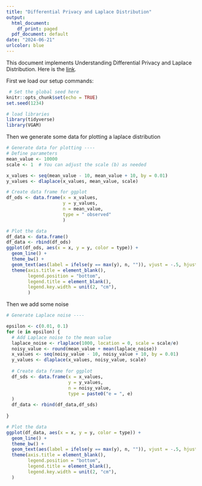 ```yaml
---
title: "Differential Privacy and Laplace Distribution"
output:
  html_document:
    df_print: paged
  pdf_document: default
date: "2024-06-21"
urlcolor: blue
---
```


This document implements Understanding Differential Privacy and Laplace Distribution. Here is the [link](https://medium.com/@amydata/understanding-differential-privacy-and-laplace-distribution-c9fc9d7117f3).

First we load our setup commands:

```r

 # Set the global seed here
knitr::opts_chunk$set(echo = TRUE)
set.seed(1234)

# load libraries
library(tidyverse)
library(VGAM)
```

Then we generate some data for plotting a laplace distribution

```r

# Generate data for plotting ---- 
# Define parameters
mean_value <- 10000
scale <- 1  # You can adjust the scale (b) as needed

x_values <- seq(mean_value - 10, mean_value + 10, by = 0.01)
y_values <- dlaplace(x_values, mean_value, scale)

# Create data frame for ggplot
df_ods <- data.frame(x = x_values,
                     y = y_values,
                     n = mean_value,
                     type = " observed"
                     )

# Plot the data
df_data <- data.frame()
df_data <- rbind(df_ods)
ggplot(df_ods, aes(x = x, y = y, color = type)) +
  geom_line() +
  theme_bw() +
  geom_text(aes(label = ifelse(y == max(y), n, "")), vjust = -.5, hjust = 0.5,show.legend=F) +  # Add text labels
  theme(axis.title = element_blank(),
        legend.position = "bottom", 
        legend.title = element_blank(),         
        legend.key.width = unit(2, "cm"),
        )

```

Then we add some noise

```r

# Generate Laplace noise ---- 

epsilon <- c(0.01, 0.1)
for (e in epsilon) {
  # Add Laplace noise to the mean value
  laplace_noise <- rlaplace(1000, location = 0, scale = scale/e)
  noisy_value <- round(mean_value + mean(laplace_noise))
  x_values <- seq(noisy_value - 10, noisy_value + 10, by = 0.01)
  y_values <- dlaplace(x_values, noisy_value, scale) 
  
  # Create data frame for ggplot
  df_sds <- data.frame(x = x_values, 
                       y = y_values,
                       n = noisy_value,
                       type = paste0("e = ", e)
  )
  df_data <- rbind(df_data,df_sds)
  
}

# Plot the data
ggplot(df_data, aes(x = x, y = y, color = type)) +
  geom_line() +
  theme_bw() +
  geom_text(aes(label = ifelse(y == max(y), n, "")), vjust = -.5, hjust = 0.5,show.legend=F) +  # Add text labels
  theme(axis.title = element_blank(),
        legend.position = "bottom", 
        legend.title = element_blank(),         
        legend.key.width = unit(2, "cm"),
  )

```


